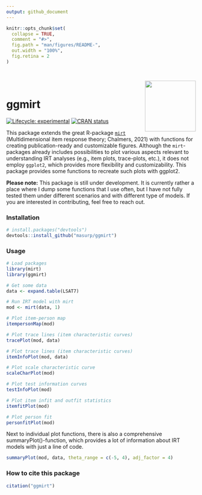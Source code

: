 ```yaml
---
output: github_document
---
```


<!-- README.md is generated from README.Rmd. Please edit that file -->

```r
knitr::opts_chunk$set(
  collapse = TRUE,
  comment = "#>",
  fig.path = "man/figures/README-",
  out.width = "100%",
  fig.retina = 2
)
```


<div style = "padding-top:1em; padding-bottom: 0.5em;">
<img src="inst/figures/logo.png" width = 135 align="right" />
</div>



# ggmirt

<!-- badges: start -->
[![Lifecycle: experimental](https://img.shields.io/badge/lifecycle-experimental-orange.svg)](https://www.tidyverse.org/lifecycle/#experimental)
[![CRAN status](https://www.r-pkg.org/badges/version/ggmirt)](https://CRAN.R-project.org/package=ggmirt)
<!-- badges: end -->

This package extends the great R-package [`mirt`](https://github.com/philchalmers/mirt) (Multidimensional item response theory; Chalmers, 2021) with functions for creating publication-ready and customizable figures. Although the `mirt`-packages already includes possibilities to plot various aspects relevant to understanding IRT analyses (e.g., item plots, trace-plots, etc.), it does not employ `ggplot2`, which provides more flexibility and customizability. This package provides some functions to recreate such plots with ggplot2. 

**Please note:** This package is still under development. It is currently rather a place where I dump some functions that I use often, but I have not fully tested them under different scenarios and with different type of models. If you are interested in contributing, feel free to reach out.  


### Installation

``` r
# install.packages("devtools")
devtools::install_github("masurp/ggmirt")
```


### Usage

```r
# Load packages
library(mirt)
library(ggmirt)

# Get some data
data <- expand.table(LSAT7)

# Run IRT model with mirt
mod <- mirt(data, 1)

# Plot item-person map
itempersonMap(mod)
```


```r
# Plot trace lines (item characteristic curves)
tracePlot(mod, data)
```


```r
# Plot trace lines (item characteristic curves)
itemInfoPlot(mod, data)
```


```r
# Plot scale characteristic curve
scaleCharPlot(mod)
```


```r
# Plot test information curves
testInfoPlot(mod)
```


```r
# Plot item infit and outfit statistics
itemfitPlot(mod)
```


```r
# Plot person fit
personfitPlot(mod)
```

Next to individual plot functions, there is also a comprehensive summaryPlot()-function, which provides a lot of information about IRT models with just a line of code.

```r
summaryPlot(mod, data, theta_range = c(-5, 4), adj_factor = 4)
```




### How to cite this package

```r
citation("ggmirt")
```


